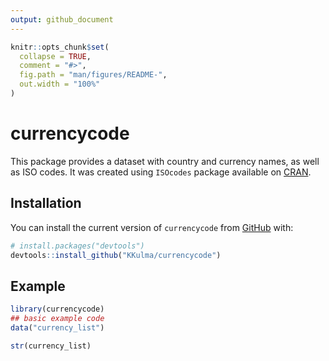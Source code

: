 ```yaml
---
output: github_document
---
```


<!-- README.md is generated from README.Rmd. Please edit that file -->

```r
knitr::opts_chunk$set(
  collapse = TRUE,
  comment = "#>",
  fig.path = "man/figures/README-",
  out.width = "100%"
)
```
# currencycode

<!-- badges: start -->
<!-- badges: end -->

This package provides a dataset with country and currency names, as well as ISO codes. It was created using `ISOcodes` package available on [CRAN](https://github.com/cran/ISOcodes).

## Installation

You can install the current version of `currencycode` from [GitHub](https://github.com/) with:

``` r
# install.packages("devtools")
devtools::install_github("KKulma/currencycode")
```
## Example

```r
library(currencycode)
## basic example code
data("currency_list")

str(currency_list)
```
